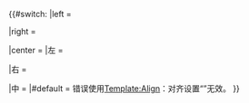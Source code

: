 {{#switch: {{lc:{{{1|center}}}}}
|left = <div style="float: left;{{#if: {{{style|}}} | {{{style}}};}}">{{{2}}}</div>
|right = <div style="float: right;{{#if: {{{style|}}} | {{{style}}};}}">{{{2}}}</div>
|center = {{center|{{{2}}}|style={{{style|}}} }}
|左 = <div style="float: left;{{#if: {{{style|}}} | {{{style}}};}}">{{{2}}}</div>
|右 = <div style="float: right;{{#if: {{{style|}}} | {{{style}}};}}">{{{2}}}</div>
|中 = {{center|{{{2}}}|style={{{style|}}} }}
|#default = 错误使用[[Template:Align]]：对齐设置“{{{1}}}”无效。
}}<noinclude>
{{documentation}}
</noinclude>